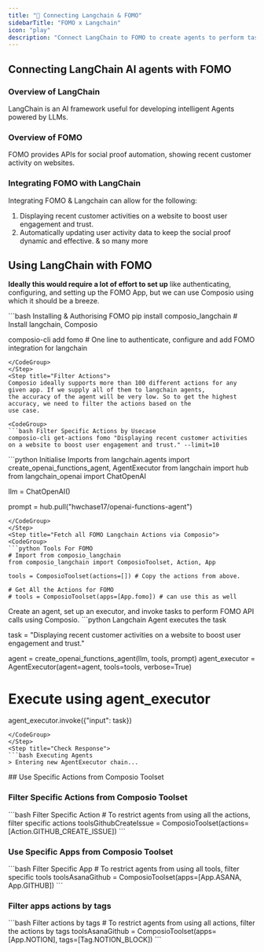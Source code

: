 ```yaml
---
title: "🚀 Connecting Langchain & FOMO"
sidebarTitle: "FOMO x Langchain"
icon: "play"
description: "Connect LangChain to FOMO to create agents to perform tasks using natural language"
---
```


## Connecting LangChain AI agents with FOMO

### Overview of LangChain

LangChain is an AI framework useful for developing intelligent Agents powered by LLMs.

### Overview of FOMO

FOMO provides APIs for social proof automation, showing recent customer activity on websites.

### Integrating FOMO with LangChain

Integrating FOMO & Langchain can allow for the following:

1. Displaying recent customer activities on a website to boost user engagement and trust.
2. Automatically updating user activity data to keep the social proof dynamic and effective.
& so many more

## Using LangChain with FOMO

<Steps>
<Step title="Setting Up the Environment">

**Ideally this would require a lot of effort to set up** like authenticating, configuring, and setting up the FOMO App, but we can use Composio using which it should be a breeze.

<CodeGroup>
```bash Installing & Authorising FOMO
pip install composio_langchain # Install langchain, Composio 

composio-cli add fomo # One line to authenticate, configure and add FOMO integration for langchain
```
</CodeGroup>
</Step>
<Step title="Filter Actions">
Composio ideally supports more than 100 different actions for any given app. If we supply all of them to langchain agents, 
the accuracy of the agent will be very low. So to get the highest accuracy, we need to filter the actions based on the 
use case.

<CodeGroup>
```bash Filter Specific Actions by Usecase
composio-cli get-actions fomo "Displaying recent customer activities on a website to boost user engagement and trust." --limit=10
```
</CodeGroup>

</Step>
<Step title="Import Base Packages">

<CodeGroup>
```python Initialise Imports
from langchain.agents import create_openai_functions_agent, AgentExecutor
from langchain import hub
from langchain_openai import ChatOpenAI


llm = ChatOpenAI()

prompt = hub.pull("hwchase17/openai-functions-agent")
```
</CodeGroup>
</Step>
<Step title="Fetch all FOMO Langchain Actions via Composio">
<CodeGroup>
```python Tools For FOMO
# Import from composio_langchain
from composio_langchain import ComposioToolset, Action, App

tools = ComposioToolset(actions=[]) # Copy the actions from above. 

# Get All the Actions for FOMO
# tools = ComposioToolset(apps=[App.fomo]) # can use this as well
```
</CodeGroup>
</Step>
<Step title="Execute the Agent">
Create an agent, set up an executor, and invoke tasks to perform FOMO API calls using Composio. 
<CodeGroup>
```python Langchain Agent executes the task

task = "Displaying recent customer activities on a website to boost user engagement and trust."

agent = create_openai_functions_agent(llm, tools, prompt)
agent_executor = AgentExecutor(agent=agent, tools=tools, verbose=True)

# Execute using agent_executor
agent_executor.invoke({"input": task})
```
</CodeGroup>
</Step>
<Step title="Check Response">
```bash Executing Agents
> Entering new AgentExecutor chain...
```
</Step>
</Steps>
## Use Specific Actions from Composio Toolset

### Filter Specific Actions from Composio Toolset

<CodeGroup>
```bash Filter Specific Action
# To restrict agents from using all the actions, filter specific actions
toolsGithubCreateIssue = ComposioToolset(actions=[Action.GITHUB_CREATE_ISSUE])
```
</CodeGroup>

### Use Specific Apps from Composio Toolset
<CodeGroup>
```bash Filter Specific App
# To restrict agents from using all tools, filter specific tools
toolsAsanaGithub = ComposioToolset(apps=[App.ASANA, App.GITHUB])
```
</CodeGroup>

### Filter apps actions by tags 
<CodeGroup>
```bash Filter actions by tags
# To restrict agents from using all actions, filter the actions by tags
toolsAsanaGithub = ComposioToolset(apps=[App.NOTION], tags=[Tag.NOTION_BLOCK])
```
</CodeGroup>

